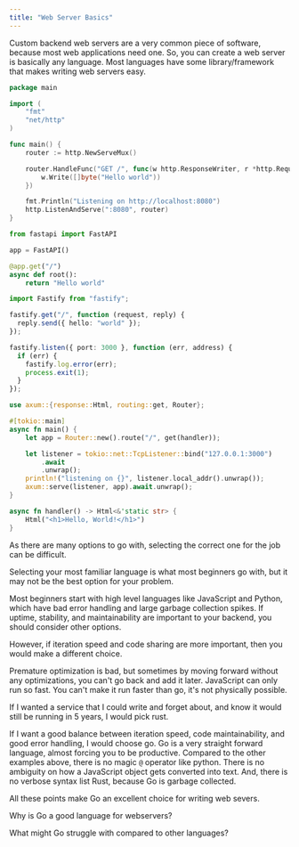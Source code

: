 ```yaml
---
title: "Web Server Basics"
---
```



Custom backend web servers are a very common piece of software, because most web
applications need one. So, you can create a web server is basically any
language. Most languages have some library/framework that makes writing web
servers easy.

<Tabs>
<TabItem label="Go">

```go
package main

import (
	"fmt"
	"net/http"
)

func main() {
	router := http.NewServeMux()

	router.HandleFunc("GET /", func(w http.ResponseWriter, r *http.Request) {
		w.Write([]byte("Hello world"))
	})

	fmt.Println("Listening on http://localhost:8080")
	http.ListenAndServe(":8080", router)
}
```

</TabItem>
<TabItem label="Python">

```py
from fastapi import FastAPI

app = FastAPI()

@app.get("/")
async def root():
    return "Hello world"
```

</TabItem>
<TabItem label="JS/TS">

```ts
import Fastify from "fastify";

fastify.get("/", function (request, reply) {
  reply.send({ hello: "world" });
});

fastify.listen({ port: 3000 }, function (err, address) {
  if (err) {
    fastify.log.error(err);
    process.exit(1);
  }
});
```

</TabItem>
<TabItem label="Rust">

```rust
use axum::{response::Html, routing::get, Router};

#[tokio::main]
async fn main() {
    let app = Router::new().route("/", get(handler));

    let listener = tokio::net::TcpListener::bind("127.0.0.1:3000")
        .await
        .unwrap();
    println!("listening on {}", listener.local_addr().unwrap());
    axum::serve(listener, app).await.unwrap();
}

async fn handler() -> Html<&'static str> {
    Html("<h1>Hello, World!</h1>")
}
```

</TabItem>
</Tabs>

As there are many options to go with, selecting the correct one for the job can
be difficult.

Selecting your most familiar language is what most beginners go with, but it may
not be the best option for your problem.

Most beginners start with high level languages like JavaScript and Python, which
have bad error handling and large garbage collection spikes. If uptime,
stability, and maintainability are important to your backend, you should
consider other options.

However, if iteration speed and code sharing are more important, then you would
make a different choice.

Premature optimization is bad, but sometimes by moving forward without any
optimizations, you can't go back and add it later. JavaScript can only run so
fast. You can't make it run faster than go, it's not physically possible.

If I wanted a service that I could write and forget about, and know it would
still be running in 5 years, I would pick rust.

If I want a good balance between iteration speed, code maintainability, and good
error handling, I would choose go. Go is a very straight forward language,
almost forcing you to be productive. Compared to the other examples above, there
is no magic `@` operator like python. There is no ambiguity on how a JavaScript
object gets converted into text. And, there is no verbose syntax list Rust,
because Go is garbage collected.

All these points make Go an excellent choice for writing web severs.

Why is Go a good language for webservers?

What might Go struggle with compared to other languages?
